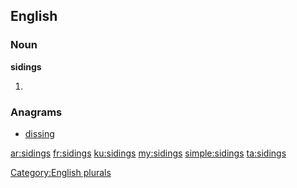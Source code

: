 ==English==

===Noun===
'''sidings'''

# {{plural of|siding}}

===Anagrams===
* [[dissing#English|dissing]]

[[Category:English plurals]]

[[ar:sidings]]
[[fr:sidings]]
[[ku:sidings]]
[[my:sidings]]
[[simple:sidings]]
[[ta:sidings]]